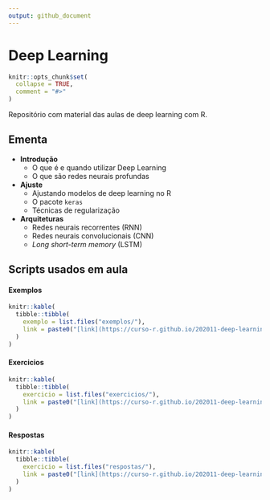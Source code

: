 ```yaml
---
output: github_document
---
```


# Deep Learning

<!-- README.md is generated from README.Rmd. Please edit that file -->

```r
knitr::opts_chunk$set(
  collapse = TRUE,
  comment = "#>"
)
```

Repositório com material das aulas de deep learning com R.

## Ementa

- **Introdução**
  - O que é e quando utilizar Deep Learning
  - O que são redes neurais profundas
- **Ajuste**
  - Ajustando modelos de deep learning no R
  - O pacote `keras`
  - Técnicas de regularização
- **Arquiteturas**
  - Redes neurais recorrentes (RNN)
  - Redes neurais convolucionais (CNN)
  - *Long short-term memory* (LSTM)

## Scripts usados em aula

#### Exemplos 

```r
knitr::kable(
  tibble::tibble(
    exemplo = list.files("exemplos/"),
    link = paste0("[link](https://curso-r.github.io/202011-deep-learning/exemplos/", exemplo, ")")
  )
)
```

#### Exercicios

```r
knitr::kable(
  tibble::tibble(
    exercicio = list.files("exercicios/"),
    link = paste0("[link](https://curso-r.github.io/202011-deep-learning/exemplos/", exercicio, ")")
  )
)
```

#### Respostas

```r
knitr::kable(
  tibble::tibble(
    exercicio = list.files("respostas/"),
    link = paste0("[link](https://curso-r.github.io/202011-deep-learning/exemplos/", exercicio, ")")
  )
)
```
